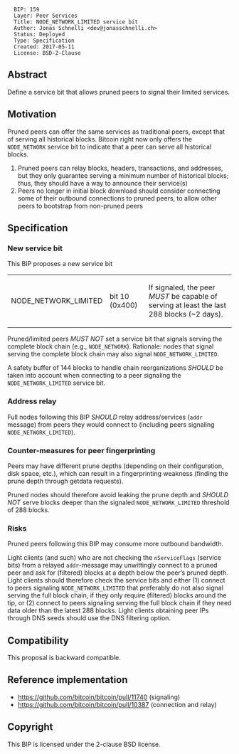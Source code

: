 <pre>
  BIP: 159
  Layer: Peer Services
  Title: NODE_NETWORK_LIMITED service bit
  Author: Jonas Schnelli <dev@jonasschnelli.ch>
  Status: Deployed
  Type: Specification
  Created: 2017-05-11
  License: BSD-2-Clause
</pre>

== Abstract ==

Define a service bit that allows pruned peers to signal their limited services.

==Motivation==

Pruned peers can offer the same services as traditional peers, except that of serving all historical blocks.
Bitcoin right now only offers the <code>NODE_NETWORK</code> service bit to indicate that a peer can serve
all historical blocks.
# Pruned peers can relay blocks, headers, transactions, and addresses, but they only guarantee serving a minimum number of historical blocks; thus, they should have a way to announce their service(s)
# Peers no longer in initial block download should consider connecting some of their outbound connections to pruned peers, to allow other peers to bootstrap from non-pruned peers

== Specification ==

=== New service bit ===

This BIP proposes a new service bit

{|class="wikitable"
|-
| NODE_NETWORK_LIMITED || bit 10 (0x400) || If signaled, the peer <I>MUST</I> be capable of serving at least the last 288 blocks (~2 days).
|}

Pruned/limited peers <I>MUST NOT</I> set a service bit that signals serving the complete block chain (e.g., <code>NODE_NETWORK</code>). Rationale: nodes that signal serving the complete block chain may also signal <code>NODE_NETWORK_LIMITED</code>.

A safety buffer of 144 blocks to handle chain reorganizations <I>SHOULD</I> be taken into account when connecting to a peer signaling the <code>NODE_NETWORK_LIMITED</code> service bit.

=== Address relay ===

Full nodes following this BIP <I>SHOULD</I> relay address/services (<code>addr</code> message) from peers they would connect to (including peers signaling <code>NODE_NETWORK_LIMITED</code>).

=== Counter-measures for peer fingerprinting ===

Peers may have different prune depths (depending on their configuration, disk space, etc.), which can result in a fingerprinting weakness (finding the prune depth through getdata requests).

Pruned nodes should therefore avoid leaking the prune depth and <I>SHOULD NOT</I> serve blocks deeper than the signaled <code>NODE_NETWORK_LIMITED</code> threshold of 288 blocks.

=== Risks ===

Pruned peers following this BIP may consume more outbound bandwidth.

Light clients (and such) who are not checking the <code>nServiceFlags</code> (service bits) from a relayed <code>addr</code>-message may unwittingly connect to a pruned peer and ask for (filtered) blocks at a depth below the peer’s pruned depth. Light clients should therefore check the service bits and either (1) connect to peers signaling <code>NODE_NETWORK_LIMITED</code> that preferably do not also signal serving the full block chain, if they only require (filtered) blocks around the tip, or (2) connect to peers signaling serving the full block chain if they need data older than the latest 288 blocks. Light clients obtaining peer IPs through DNS seeds should use the DNS filtering option.

== Compatibility ==

This proposal is backward compatible.

== Reference implementation ==

* https://github.com/bitcoin/bitcoin/pull/11740 (signaling)
* https://github.com/bitcoin/bitcoin/pull/10387 (connection and relay)

== Copyright ==

This BIP is licensed under the 2-clause BSD license.
